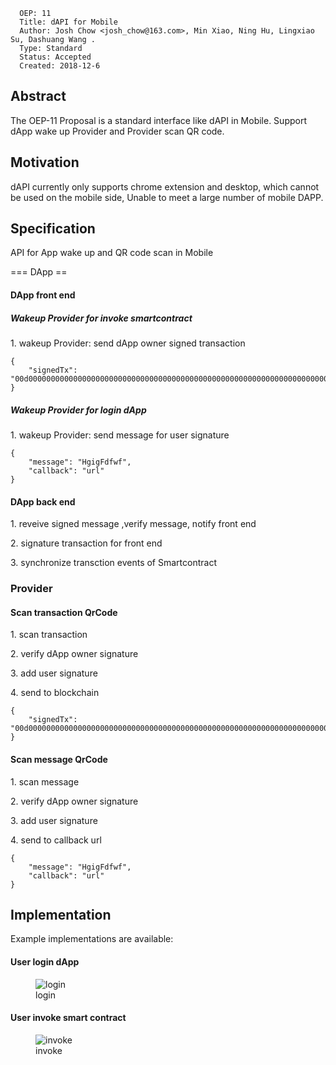 <pre>
  OEP: 11
  Title: dAPI for Mobile
  Author: Josh Chow <josh_chow@163.com>, Min Xiao, Ning Hu, Lingxiao Su, Dashuang Wang .
  Type: Standard
  Status: Accepted
  Created: 2018-12-6
</pre>

==Abstract==
The OEP-11 Proposal is a standard interface like dAPI in Mobile. Support dApp wake up Provider and Provider scan QR code.

==Motivation==
dAPI currently only supports chrome extension and desktop, which cannot be used on the mobile side, Unable to meet a large number of mobile DAPP.

==Specification==

API for App wake up and QR code scan in Mobile

=== DApp ==

==== DApp front end ====


=====Wakeup Provider for invoke smartcontract=====

1. wakeup Provider: send dApp owner signed transaction

<pre>
{
	"signedTx": "00d000000000000000000000000000000000000000000000000000000000000000000000000000000000140000000000000000000000000000000000000004010b506172616d436f6e66696703312e300d4f6e746f6c6f6779205465616d0e636f6e74616374406f6e742e696f2b436861696e20476c6f62616c20456e7669726f6e6d656e74205661726961626c6573204d616e61676572200000"
}
</pre>

=====Wakeup Provider for login dApp =====

1. wakeup Provider: send message for user signature

<pre>
{
	"message": "HgigFdfwf",
	"callback": "url"
}
</pre>

==== DApp back end ====

1. reveive signed message ,verify message, notify front end

2. signature transaction for front end

3. synchronize transction events of Smartcontract



=== Provider ===


====Scan transaction QrCode====

1. scan transaction

2. verify dApp owner signature

3. add user signature

4. send to blockchain

<pre>
{
	"signedTx": "00d000000000000000000000000000000000000000000000000000000000000000000000000000000000140000000000000000000000000000000000000004010b506172616d436f6e66696703312e300d4f6e746f6c6f6779205465616d0e636f6e74616374406f6e742e696f2b436861696e20476c6f62616c20456e7669726f6e6d656e74205661726961626c6573204d616e61676572200000"
}
</pre>

====Scan message QrCode====

1. scan message

2. verify dApp owner signature

3. add user signature

4. send to callback url


<pre>
{
	"message": "HgigFdfwf",
	"callback": "url"
}
</pre>

==Implementation==
Example implementations are available:






==== User login dApp ====

[[Image:login.png|login]]

==== User invoke smart contract ====

[[Image:invoke.png|invoke]]